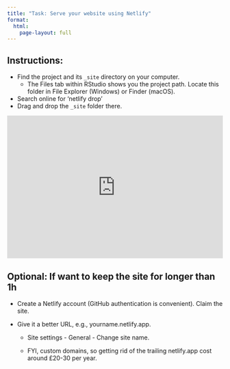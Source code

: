 ```yaml
---
title: "Task: Serve your website using Netlify"
format: 
  html:
    page-layout: full
---
```


## Instructions:

-   Find the project and its `_site` directory on your computer.
    -   The Files tab within RStudio shows you the project path. Locate this folder in File Explorer (Windows) or Finder (macOS).
-   Search online for 'netlify drop'
-   Drag and drop the `_site` folder there.

::: {style="max-width:608px"}
::: {style="position:relative;padding-bottom:66.118421052632%"}
<iframe id="kaltura_player" src="https://cdnapisec.kaltura.com/p/2010292/sp/201029200/embedIframeJs/uiconf_id/32599141/partner_id/2010292?iframeembed=true&amp;playerId=kaltura_player&amp;entry_id=1_i6w2y7kb&amp;flashvars[streamerType]=auto&amp;flashvars[localizationCode]=en&amp;flashvars[leadWithHTML5]=true&amp;flashvars[sideBarContainer.plugin]=true&amp;flashvars[sideBarContainer.position]=left&amp;flashvars[sideBarContainer.clickToClose]=true&amp;flashvars[chapters.plugin]=true&amp;flashvars[chapters.layout]=vertical&amp;flashvars[chapters.thumbnailRotator]=false&amp;flashvars[streamSelector.plugin]=true&amp;flashvars[EmbedPlayer.SpinnerTarget]=videoHolder&amp;flashvars[dualScreen.plugin]=true&amp;flashvars[Kaltura.addCrossoriginToIframe]=true&amp;&amp;wid=1_351ic8d3" width="608" height="402" allowfullscreen webkitallowfullscreen mozAllowFullScreen allow="autoplay *; fullscreen *; encrypted-media *" sandbox="allow-downloads allow-forms allow-same-origin allow-scripts allow-top-navigation allow-pointer-lock allow-popups allow-modals allow-orientation-lock allow-popups-to-escape-sandbox allow-presentation allow-top-navigation-by-user-activation" frameborder="0" title="Sharing a Quarto website using Netlify Drop" style="position:absolute;top:0;left:0;width:100%;height:100%">

</iframe>
:::
:::

## Optional: If want to keep the site for longer than 1h

-   Create a Netlify account (GitHub authentication is convenient). Claim the site.

-   Give it a better URL, e.g., yourname.netlify.app.

    -   Site settings - General - Change site name.

    -   FYI, custom domains, so getting rid of the trailing netlify.app cost around £20-30 per year.

